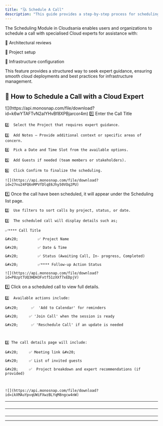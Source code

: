 ```yaml
---
title: "🗓️📞 Schedule A Call"
description: "This guide provides a step-by-step process for scheduling a call with our specialised cloud architect."
---
```


<Note>
  The Scheduling Module in Cloudsania enables users and organizations to schedule a call with specialised Cloud experts for assistance with:

  📌 Architectural reviews

  📌 Project setup

  📌 Infrastructure configuration
</Note>

This feature provides a structured way to seek expert guidance, ensuring smooth cloud deployments and best practices for infrastructure management.

## 🎯  **How to Schedule a Call with a Cloud Expert**

<Steps>
  <Step title="Navigate to the Scheduling tab from the left-hand menu." icon="phone" iconType="solid" />

  <Step title="Click Schedule New Call (top right) or Create new schedule if no schedules exist." icon="phone" iconType="solid">
    ![](https://api.monosnap.com/file/download?id=k6wYTAFTvN2aIYHvBf8XPBjarcor4m)
  </Step>

  <Step title="Schedule a New Call By Providing the Call Details" icon="phone" iconType="solid">
    1️⃣  Enter the Call Title&#x20;

    2️⃣  Select the Project that requires expert guidance.

    3️⃣  Add Notes – Provide additional context or specific areas of concern.

    4️⃣  Pick a Date and Time Slot from the available options.

    5️⃣  Add Guests if needed (team members or stakeholders).

    6️⃣  Click Confirm to finalize the scheduling.

    ![](https://api.monosnap.com/file/download?id=27nu24FQ6nMPVfDlqE6Jhy50VOq2PU)
  </Step>

  <Step title="View Scheduled Calls" icon="phone" iconType="solid">
    1️⃣  Once the call have been scheduled, it will appear under the Scheduling list page.

    2️⃣  Use filters to sort calls by project, status, or date.

    3️⃣  The scheduled call will display details such as;

    ✅**** Call Title

    &#x20;         ✅ Project Name

    &#x20;         ✅ Date & Time

    &#x20;         ✅ Status (Awaiting Call, In- progress, Completed)

    &#x20;         ✅**** Follow-up Action Status

    ![](https://api.monosnap.com/file/download?id=P8zptTUQ3HDH3Fxtf51zXXf7xEDpjV)
  </Step>

  <Step title="Manage Scheduled Calls" icon="phone" iconType="solid">
    1️⃣  Click on a scheduled call to view full details.

    2️⃣  Available actions include:

    &#x20;      ✅  'Add to Calendar' for reminders

    &#x20;	   ✅ 'Join Call' when the session is ready

    &#x20;      ✅ 'Reschedule Call' if an update is needed



    3️⃣ The call details page will include:

    &#x20;     ✅ Meeting link &#x20;

    &#x20;     ✅ List of invited guests

    &#x20;     ✅  Project breakdown and expert recommendations (if provided)



    ![](https://api.monosnap.com/file/download?id=ikXMAuYpvqUWiFXwzBLYqM8ngcw4nW)
  </Step>
</Steps>

***

###

***

###

***

***

###